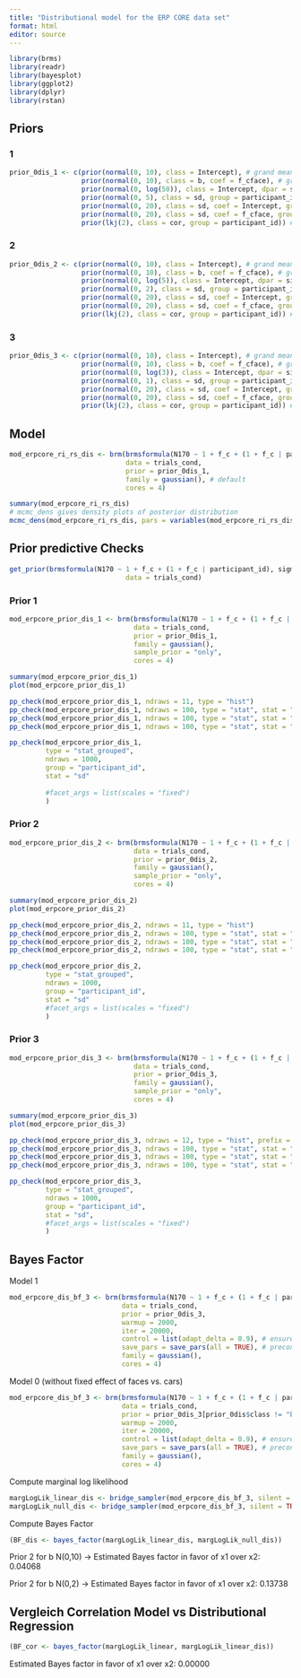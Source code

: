 ```yaml
---
title: "Distributional model for the ERP CORE data set"
format: html
editor: source
---
```


```r
library(brms)
library(readr)
library(bayesplot)
library(ggplot2)
library(dplyr)
library(rstan)
```

## Priors

### 1

```r
prior_0dis_1 <- c(prior(normal(0, 10), class = Intercept), # grand mean
                  prior(normal(0, 10), class = b, coef = f_cface), # grand beta
                  prior(normal(0, log(50)), class = Intercept, dpar = sigma),
                  prior(normal(0, 5), class = sd, group = participant_id, dpar = sigma), 
                  prior(normal(0, 20), class = sd, coef = Intercept, group = participant_id), # between person variation in mean 
                  prior(normal(0, 20), class = sd, coef = f_cface, group = participant_id), # between person variation in slope
                  prior(lkj(2), class = cor, group = participant_id)) # correlation between random intercept and random slope
```

### 2

```r
prior_0dis_2 <- c(prior(normal(0, 10), class = Intercept), # grand mean
                  prior(normal(0, 10), class = b, coef = f_cface), # grand beta
                  prior(normal(0, log(5)), class = Intercept, dpar = sigma),
                  prior(normal(0, 2), class = sd, group = participant_id, dpar = sigma), 
                  prior(normal(0, 20), class = sd, coef = Intercept, group = participant_id), # between person variation in mean 
                  prior(normal(0, 20), class = sd, coef = f_cface, group = participant_id), # between person variation in slope
                  prior(lkj(2), class = cor, group = participant_id)) # correlation between random intercept and random slope
```

### 3

```r
prior_0dis_3 <- c(prior(normal(0, 10), class = Intercept), # grand mean
                  prior(normal(0, 10), class = b, coef = f_cface), # grand beta
                  prior(normal(0, log(3)), class = Intercept, dpar = sigma),
                  prior(normal(0, 1), class = sd, group = participant_id, dpar = sigma), 
                  prior(normal(0, 20), class = sd, coef = Intercept, group = participant_id), # between person variation in mean 
                  prior(normal(0, 20), class = sd, coef = f_cface, group = participant_id), # between person variation in slope
                  prior(lkj(2), class = cor, group = participant_id)) # correlation between random intercept and random slope
```

## Model

```r
mod_erpcore_ri_rs_dis <- brm(brmsformula(N170 ~ 1 + f_c + (1 + f_c | participant_id), sigma ~ 1 + (1 | participant_id)),
                             data = trials_cond, 
                             prior = prior_0dis_1,
                             family = gaussian(), # default
                             cores = 4) 
```

```r
summary(mod_erpcore_ri_rs_dis)
# mcmc_dens gives density plots of posterior distribution
mcmc_dens(mod_erpcore_ri_rs_dis, pars = variables(mod_erpcore_ri_rs_dis)[1:7])
```

## Prior predictive Checks

```r
get_prior(brmsformula(N170 ~ 1 + f_c + (1 + f_c | participant_id), sigma ~ (1 | participant_id)),
                             data = trials_cond)
```

### Prior 1

```r
mod_erpcore_prior_dis_1 <- brm(brmsformula(N170 ~ 1 + f_c + (1 + f_c | participant_id), sigma ~ (1 | participant_id)),
                               data = trials_cond, 
                               prior = prior_0dis_1,
                               family = gaussian(),
                               sample_prior = "only",
                               cores = 4)
```

```r
summary(mod_erpcore_prior_dis_1)
plot(mod_erpcore_prior_dis_1)
```

```r
pp_check(mod_erpcore_prior_dis_1, ndraws = 11, type = "hist")
pp_check(mod_erpcore_prior_dis_1, ndraws = 100, type = "stat", stat = "mean")
pp_check(mod_erpcore_prior_dis_1, ndraws = 100, type = "stat", stat = "min")
pp_check(mod_erpcore_prior_dis_1, ndraws = 100, type = "stat", stat = "max")
```

```r
pp_check(mod_erpcore_prior_dis_1,
         type = "stat_grouped",
         ndraws = 1000,
         group = "participant_id",
         stat = "sd"
         
         #facet_args = list(scales = "fixed")
         )
```

### Prior 2

```r
mod_erpcore_prior_dis_2 <- brm(brmsformula(N170 ~ 1 + f_c + (1 + f_c | participant_id), sigma ~ (1 | participant_id)),
                               data = trials_cond, 
                               prior = prior_0dis_2,
                               family = gaussian(),
                               sample_prior = "only",
                               cores = 4)
```

```r
summary(mod_erpcore_prior_dis_2)
plot(mod_erpcore_prior_dis_2)
```

```r
pp_check(mod_erpcore_prior_dis_2, ndraws = 11, type = "hist")
pp_check(mod_erpcore_prior_dis_2, ndraws = 100, type = "stat", stat = "mean")
pp_check(mod_erpcore_prior_dis_2, ndraws = 100, type = "stat", stat = "min")
pp_check(mod_erpcore_prior_dis_2, ndraws = 100, type = "stat", stat = "max")
```

```r
pp_check(mod_erpcore_prior_dis_2,
         type = "stat_grouped",
         ndraws = 1000,
         group = "participant_id",
         stat = "sd"
         #facet_args = list(scales = "fixed")
         )
```

### Prior 3

```r
mod_erpcore_prior_dis_3 <- brm(brmsformula(N170 ~ 1 + f_c + (1 + f_c | participant_id), sigma ~ (1 | participant_id)),
                               data = trials_cond, 
                               prior = prior_0dis_3,
                               family = gaussian(),
                               sample_prior = "only",
                               cores = 4)
```

```r
summary(mod_erpcore_prior_dis_3)
plot(mod_erpcore_prior_dis_3)
```

```r
pp_check(mod_erpcore_prior_dis_3, ndraws = 12, type = "hist", prefix = c("ppd"))
pp_check(mod_erpcore_prior_dis_3, ndraws = 100, type = "stat", stat = "mean", prefix = c("ppd"))
pp_check(mod_erpcore_prior_dis_3, ndraws = 100, type = "stat", stat = "min", prefix = c("ppd"))
pp_check(mod_erpcore_prior_dis_3, ndraws = 100, type = "stat", stat = "max", prefix = c("ppd"))
```

```r
pp_check(mod_erpcore_prior_dis_3,
         type = "stat_grouped",
         ndraws = 1000,
         group = "participant_id",
         stat = "sd",
         #facet_args = list(scales = "fixed")
         )
```

## Bayes Factor

Model 1

```r
mod_erpcore_dis_bf_3 <- brm(brmsformula(N170 ~ 1 + f_c + (1 + f_c | participant_id), sigma ~ 1 + (1 | participant_id)),
                            data = trials_cond, 
                            prior = prior_0dis_3,
                            warmup = 2000,
                            iter = 20000,
                            control = list(adapt_delta = 0.9), # ensure that the posterior sampler is working correctly
                            save_pars = save_pars(all = TRUE), # precondition for performing bridge sampling
                            family = gaussian(),
                            cores = 4)
```

Model 0 (without fixed effect of faces vs. cars)

```r
mod_erpcore_dis_bf_3 <- brm(brmsformula(N170 ~ 1 + f_c + (1 + f_c | participant_id), sigma ~ 1 + (1 | participant_id)),
                            data = trials_cond, 
                            prior = prior_0dis_3[prior_0dis$class != "b", ],
                            warmup = 2000,
                            iter = 20000,
                            control = list(adapt_delta = 0.9), # ensure that the posterior sampler is working correctly
                            save_pars = save_pars(all = TRUE), # precondition for performing bridge sampling
                            family = gaussian(),
                            cores = 4)
```

Compute marginal log likelihood

```r
margLogLik_linear_dis <- bridge_sampler(mod_erpcore_dis_bf_3, silent = TRUE)
margLogLik_null_dis <- bridge_sampler(mod_erpcore_dis_bf_3, silent = TRUE)
```

Compute Bayes Factor

```r
(BF_dis <- bayes_factor(margLogLik_linear_dis, margLogLik_null_dis))
```

Prior 2 for b N(0,10) -\> Estimated Bayes factor in favor of x1 over x2: 0.04068

Prior 2 for b N(0,2) -\> Estimated Bayes factor in favor of x1 over x2: 0.13738

## Vergleich Correlation Model vs Distributional Regression

```r
(BF_cor <- bayes_factor(margLogLik_linear, margLogLik_linear_dis))
```

Estimated Bayes factor in favor of x1 over x2: 0.00000
